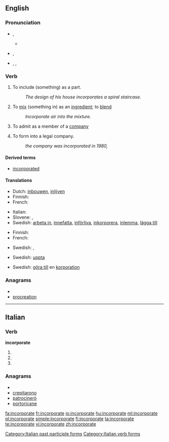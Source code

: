 ==English==

===Pronunciation===
* {{a|Canada}} {{IPA|/ɪnˈkɔɹpɚe(ɪ)t/}}, {{SAMPA|/In"kOrp@`e(I)t/}}
** {{audio|en-ca-incorporate.ogg|Audio (CA)}}
* {{a|RP}} {{IPA|/ɪnˈkɔː(ɹ).pɜː(ɹ).eɪt/}}, {{SAMPA|In"kO:(r).p3:(r).eIt/}}
* {{a|US}} {{enPR|ĭnkôr'pərāt}}, {{IPA|/ɪnˈkɔɹpɚeɪt/}}, {{SAMPA|/In"kOrp@`eIt/}}

===Verb===
{{en-verb|incorporat|ing}}

# {{transitive}} To include (something) as a part.
#: ''The design of his house incorporates a spiral staircase.''
# {{transitive}} To [[mix]] (something in) as an  [[ingredient]]; to [[blend]]
#: ''Incorporate air into the mixture.''
# {{transitive}} To admit as a member of a [[company]]
# {{transitive}} To form into a legal company.
#: ''the company was incorporated in 1980,''

====Derived terms====
* [[incorporated]]<!--adjective-->

====Translations====
{{trans-top|include as a part or ingredient}}
* Dutch: [[inbouwen]], [[inlijven]]
* Finnish: {{t-|fi|sisällyttää}}
* French: {{t+|fr|incorporer}}
{{trans-mid}}
* Italian: {{t-|it|incorporare}}
* Slovene: {{t|sl|vključiti}},  {{t|sl|vključevati}}
* Swedish: [[arbeta in]], [[innefatta]], [[införliva]], [[inkorporera]], [[inlemma]], [[lägga till]]
{{trans-bottom}}

{{trans-top|mix, blend}}
* Finnish: {{t+|fi|sekoittaa}}
* French: {{t+|fr|incorporer}}
{{trans-mid}}
* Swedish: {{t+|sv|blanda}}, {{t-|sv|legera}}
{{trans-bottom}}

{{trans-top|admit as a member of a company}}
* Swedish: [[uppta]]
{{trans-mid}}
{{trans-bottom}}

{{trans-top|form into a legal company}}
* Swedish: [[göra till]] en [[korporation]]
{{trans-mid}}
{{trans-bottom}}

===Anagrams===
* {{alphagram|aceinooprrt}}
* [[procreation#English|procreation]]

----

==Italian==

===Verb===
'''incorporate'''

# {{form of|[[second-person|Second-person]] [[plural]] [[present tense]]|[[incorporare#Italian|incorporare]]|lang=Italian}}
# {{form of|Second-person plural [[imperative]]|incorporare#Italian|incorporare|lang=Italian}}
# {{form of|[[feminine|Feminine]] plural|[[incorporato]]}}

===Anagrams===
* {{alphagram|aceinooprrt}}
* [[crepitarono#Italian|crepitarono]]
* [[patrocinerò#Italian|patrocinerò]]
* [[portoricane#Italian|portoricane]]

[[Category:Italian past participle forms]]
[[Category:Italian verb forms]]

[[fa:incorporate]]
[[fr:incorporate]]
[[io:incorporate]]
[[hu:incorporate]]
[[ml:incorporate]]
[[pl:incorporate]]
[[simple:incorporate]]
[[fi:incorporate]]
[[ta:incorporate]]
[[te:incorporate]]
[[vi:incorporate]]
[[zh:incorporate]]